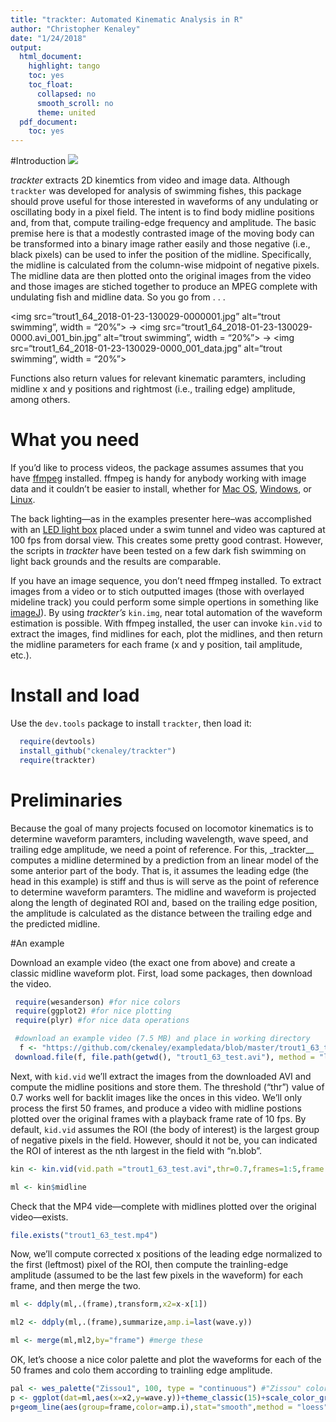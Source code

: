 ```yaml
---
title: "trackter: Automated Kinematic Analysis in R"
author: "Christopher Kenaley"
date: "1/24/2018"
output:
  html_document:
    highlight: tango
    toc: yes
    toc_float:
      collapsed: no
      smooth_scroll: no
      theme: united
  pdf_document:
    toc: yes
---
```



#Introduction
 ![](trackterlogo.png) 
<br>

_trackter_ extracts 2D kinemtics from video and image data. Although `trackter` was developed for analysis of swimming fishes, this package should prove useful for those interested in waveforms of any undulating or oscillating body in a pixel field. The intent is to find body midline positions and, from that, compute trailing-edge frequency and amplitude. The basic premise here is that a modestly contrasted image of the moving body can be transformed into a binary image rather easily and those negative (i.e., black pixels) can be used to infer the position of the midline. Specifically, the midline is calculated from the column-wise midpoint of negative pixels. The midline data are then plotted onto the original images from the video and those images are stiched together to produce an MPEG complete with undulating fish and midline data. So you go from . . .

<img src="trout1_64_2018-01-23-130029-0000001.jpg" alt="trout swimming", width = "20%"> $\rightarrow$ <img src="trout1_64_2018-01-23-130029-0000.avi_001_bin.jpg" alt="trout swimming", width = "20%"> $\rightarrow$ <img src="trout1_64_2018-01-23-130029-0000_001_data.jpg" alt="trout swimming", width = "20%">

Functions also return values for relevant kinematic paramters, including midline x and y positions and rightmost (i.e., trailing edge) amplitude, among others.

# What you need

If you'd like to process videos, the package assumes assumes that you have [ffmpeg](https://www.ffmpeg.org/) installed. ffmpeg is handy for anybody working with image data and it couldn't be easier to install, whether for [Mac OS](https://github.com/fluent-ffmpeg/node-fluent-ffmpeg/wiki/Installing-ffmpeg-on-Mac-OS-X), [Windows](https://github.com/adaptlearning/adapt_authoring/wiki/Installing-FFmpeg), or [Linux](https://www.ostechnix.com/install-ffmpeg-linux/).

The back lighting---as in the examples presenter here--was accomplished with an [LED light box](http://a.co/hIbIxNq) placed under a swim tunnel and video was captured at 100 fps from dorsal view. This creates some pretty good contrast. However, the scripts in _trackter_ have been tested on a few dark fish swimming on light back grounds and the results are comparable.

If you have an image sequence, you don't need ffmpeg installed. To extract images from a video or to stich outputted images (those with overlayed mideline track) you could perform some simple opertions in something like [imageJ](https://imagej.nih.gov/ij/)). By using _trackter's_ `kin.img`, near total automation of the waveform estimation is possible. With ffmpeg installed, the user can invoke `kin.vid` to extract the images, find midlines for each, plot the midlines, and then return the midline parameters for each frame (x and y position, tail amplitude, etc.).


# Install and load

Use the `dev.tools` package to install `trackter`, then load it:

```r
  require(devtools)
  install_github("ckenaley/trackter")
  require(trackter)
```

# Preliminaries

Because the goal of many projects focused on locomotor kinematics is to determine waveform paramters,  including wavelength, wave speed, and trailing edge amplitude, we need a point of reference. For this, _trackter__ computes a midline determined by a prediction from an linear model of the some anterior part of the body. That is, it assumes the leading edge (the head in this example) is stiff and thus is will serve as the point of reference to determine waveform paramters. The midline and waveform is projected along the length of deginated ROI and, based on the trailing edge position, the amplitude is calculated as the distance between the trailing edge and the predicted midline. 

#An example

Download an example video (the exact one from above) and create a classic midline waveform plot. First, load some packages, then download the video.

```r
 require(wesanderson) #for nice colors
 require(ggplot2) #for nice plotting
 require(plyr) #for nice data operations

 #download an example video (7.5 MB) and place in working directory
  f <- "https://github.com/ckenaley/exampledata/blob/master/trout1_63_test.avi?raw=true"
 download.file(f, file.path(getwd(), "trout1_63_test.avi"), method = "libcurl")

```


Next, with `kid.vid` we'll extract  the images from the downloaded AVI and compute the midline positions and store them. The threshold ("thr") value of 0.7 works well for backlit images like the onces in this video. We'll only process the first 50 frames, and produce a video with midline postions plotted over the original frames with a playback frame rate of 10 fps. By default, `kid.vid` assumes the ROI (the body of interest) is the largest group of negative pixels in the field. However, should it not be, you can indicated the ROI of interest as the nth largest in the field with "n.blob".

```r
kin <- kin.vid(vid.path ="trout1_63_test.avi",thr=0.7,frames=1:5,frame.rate=10,flip = T)

ml <- kin$midline
```

Check that the MP4 vide---complete with midlines plotted over the original video---exists.

```r
file.exists("trout1_63_test.mp4")
```

Now, we'll compute corrected x positions of the leading edge normalized to the first (leftmost) pixel of the ROI, then compute the trainling-edge amplitude (assumed to be the last few pixels in the waveform) for each frame, and then merge the two.

```r
ml <- ddply(ml,.(frame),transform,x2=x-x[1])

ml2 <- ddply(ml,.(frame),summarize,amp.i=last(wave.y))

ml <- merge(ml,ml2,by="frame") #merge these
```

OK, let's choose a nice color palette and plot the waveforms for each of the 50 frames and colo them according to trainling edge amplitude.
```r
pal <- wes_palette("Zissou1", 100, type = "continuous") #"Zissou" color palette
p <- ggplot(dat=ml,aes(x=x2,y=wave.y))+theme_classic(15)+scale_color_gradientn(colours = pal)
p+geom_line(aes(group=frame,color=amp.i),stat="smooth",method = "loess", size = 1.5,alpha = 0.5)
```


